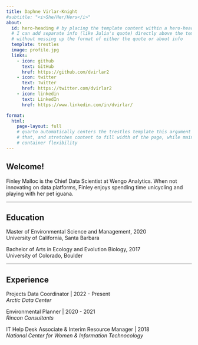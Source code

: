 ```yaml
---
title: Daphne Virlar-Knight
#subtitle: "<i>She/Her/Hers</i>"
about:
  id: hero-heading # by placing the template content within a hero-heading block,
  # I can add separate info (like Julia's quote) directly above the template info
  # without messing up the format of either the quote or about info
  template: trestles
  image: profile.jpg
  links:
    - icon: github
      text: GitHub
      href: https://github.com/dvirlar2
    - icon: twitter
      text: Twitter
      href: https://twitter.com/dvirlar2
    - icon: linkedin
      text: LinkedIn
      href: https://www.linkedin.com/in/dvirlar/

format:
  html:
    page-layout: full
    # quarto automatically centers the trestles template this argument overrides
    # that, and stretches content to fill width of the page, while mainting 
    # container flexibility
---
```

<!--- Maybe there's a better palce for this??
<center>
"Data science is the discipline of turning raw data into understanding" <br>
<i> Julia Stewart Lowndes, PhD </i>
</center>
--->

:::{#hero-heading}
## Welcome! 

Finley Malloc is the Chief Data Scientist at Wengo Analytics. When not innovating on data platforms, Finley enjoys spending  time unicycling and playing with her pet iguana.


-------------------------------------------------------------------------------

## Education 
Master of Environmental Science and Management, 2020 <br>
University of California, Santa Barbara

Bachelor of Arts in Ecology and Evolution Biology, 2017 <br>
University of Colorado, Boulder

------------------------------------------------------------------------------

## Experience 

Projects Data Coordinator | 2022 - Present <br>
<i>Arctic Data Center </i>

Environmental Planner | 2020 - 2021 <br>
<i>Rincon Consultants </i>

IT Help Desk Associate & Interim Resource Manager | 2018 <br>
<i>National Center for Women & Information Technocology </i>

:::